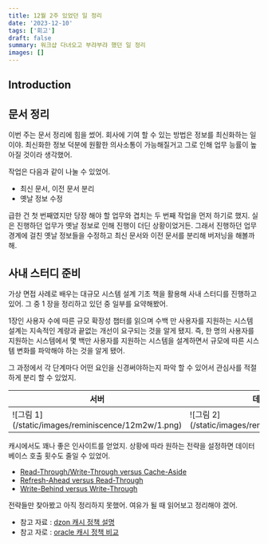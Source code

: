 ```yaml
---
title: 12월 2주 있었던 일 정리
date: '2023-12-10'
tags: ['회고']
draft: false
summary: 워크샵 다녀오고 부랴부랴 했던 일 정리
images: []
---
```


## Introduction

<TOCInline toc={props.toc} exclude="Introduction" />

## 문서 정리

이번 주는 문서 정리에 힘을 썼어.
회사에 기여 할 수 있는 방법은 정보를 최신화하는 일이야.
최신화한 정보 덕분에 원활한 의사소통이 가능해질거고 그로 인해 업무 능률이 높아질 것이라 생각했어.

작업은 다음과 같이 나눌 수 있었어.

- 최신 문서, 이전 문서 분리
- 옛날 정보 수정

급한 건 첫 번째였지만 당장 해야 할 업무와 겹치는 두 번째 작업을 먼저 하기로 했지.
실은 진행하던 업무가 옛날 정보로 인해 진행이 더딘 상황이었거든.
그래서 진행하던 업무 경계에 걸친 옛날 정보들을 수정하고 최신 문서와 이전 문서를 분리해 버저닝을 해볼까 해.

## 사내 스터디 준비

가상 면접 사례로 배우는 대규모 시스템 설계 기초 책을 활용해 사내 스터디를 진행하고 있어.
그 중 1 장을 정리하고 있던 중 일부를 요약해봤어.

1장인 사용자 수에 따른 규모 확장성 챕터를 읽으며 수백 만 사용자를 지원하는 시스템 설계는 지속적인 계량과 끝없는 개선이 요구되는 것을 알게 됐지.
즉, 한 명의 사용자를 지원하는 시스템에서 몇 백만 사용자를 지원하는 시스템을 설계하면서 규모에 따른 시스템 변화를 파악해야 하는 것을 알게 됐어.

그 과정에서 각 단계마다 어떤 요인을 신경써야하는지 파악 할 수 있어서 관심사를 적절하게 분리 할 수 있었지.

<table>
    <thead>
    <tr>
        <th>서버</th>
        <th>데이터베이스</th>
    </tr>
    </thead>
    <tbody>
    <tr>
        <td>
            ![그림 1](/static/images/reminiscence/12m2w/1.png)
        </td>
        <td>
            ![그림 2](/static/images/reminiscence/12m2w/2.png)
        </td>
    </tr>
    </tbody>
</table>

캐시에서도 꽤나 좋은 인사이트를 얻었지.
상황에 따라 원하는 전략을 설정하면 데이터베이스 호출 횟수도 줄일 수 있었어.

- [Read-Through/Write-Through versus Cache-Aside](https://docs.oracle.com/cd/E15357_01/coh.360/e15723/cache_rtwtwbra.htm#CHDJHAEG)
- [Refresh-Ahead versus Read-Through](https://docs.oracle.com/cd/E15357_01/coh.360/e15723/cache_rtwtwbra.htm#CHDIAGJA)
- [Write-Behind versus Write-Through](https://docs.oracle.com/cd/E15357_01/coh.360/e15723/cache_rtwtwbra.htm#CHDHECHF)

전략들만 찾아봤고 아직 정리하지 못했어.
여유가 될 때 읽어보고 정리해야 겠어.

- 참고 자료 : [dzon 캐시 정책 설명](https://dzone.com/articles/using-read-through-amp-write-through-in-distribute)
- 참고 자로 : [oracle 캐시 정책 비교](https://docs.oracle.com/cd/E15357_01/coh.360/e15723/cache_rtwtwbra.htm#COHDG201)
